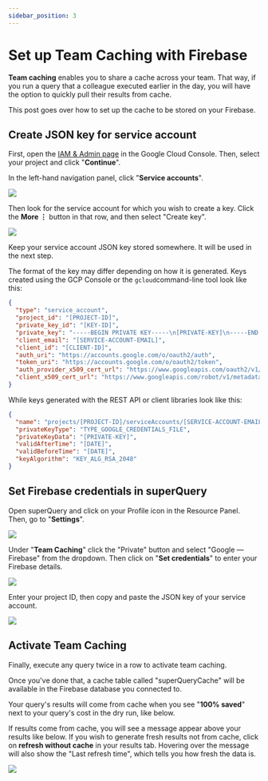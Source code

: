 ```yaml
---
sidebar_position: 3
---
```


# Set up Team Caching with Firebase

**Team caching** enables you to share a cache across your team. That way, if you run a query that a colleague executed earlier in the day, you will have the option to quickly pull their results from cache.

This post goes over how to set up the cache to be stored on your Firebase.

## Create JSON key for service account

First, open the [IAM & Admin page](https://console.cloud.google.com/project/_/iam-admin?_ga=2.255639179.-2078623115.1529931311) in the Google Cloud Console. Then, select your project and click "**Continue**".

In the left-hand navigation panel, click "**Service accounts**".

![](../../../static/img/superquery/image-102.png)

Then look for the service account for which you wish to create a key. Click the **More &vellip;** button in that row, and then select "Create key".

![](../../../static/img/superquery/image-103.png)

Keep your service account JSON key stored somewhere. It will be used in the next step.

The format of the key may differ depending on how it is generated. Keys created using the GCP Console or the `gcloud`command-line tool look like this:

```json
{
  "type": "service_account",
  "project_id": "[PROJECT-ID]",
  "private_key_id": "[KEY-ID]",
  "private_key": "-----BEGIN PRIVATE KEY-----\n[PRIVATE-KEY]\n-----END PRIVATE KEY-----\n",
  "client_email": "[SERVICE-ACCOUNT-EMAIL]",
  "client_id": "[CLIENT-ID]",
  "auth_uri": "https://accounts.google.com/o/oauth2/auth",
  "token_uri": "https://accounts.google.com/o/oauth2/token",
  "auth_provider_x509_cert_url": "https://www.googleapis.com/oauth2/v1/certs",
  "client_x509_cert_url": "https://www.googleapis.com/robot/v1/metadata/x509/[SERVICE-ACCOUNT-EMAIL]"
}
```

While keys generated with the REST API or client libraries look like this:

```json
{
  "name": "projects/[PROJECT-ID]/serviceAccounts/[SERVICE-ACCOUNT-EMAIL]/keys/[KEY-ID]",
  "privateKeyType": "TYPE_GOOGLE_CREDENTIALS_FILE",
  "privateKeyData": "[PRIVATE-KEY]",
  "validAfterTime": "[DATE]",
  "validBeforeTime": "[DATE]",
  "keyAlgorithm": "KEY_ALG_RSA_2048"
}
```

## Set Firebase credentials in superQuery

Open superQuery and click on your Profile icon in the Resource Panel. Then, go to "**Settings**".

![](../../../static/img/superquery/image-98.png)

Under "**Team Caching**" click the "Private" button and select "Google &mdash; Firebase" from the dropdown. Then click on "**Set credentials**" to enter your Firebase details.

![](../../../static/img/superquery/image-99.png)

Enter your project ID, then copy and paste the JSON key of your service account.

![](../../../static/img/superquery/image-104.png)

## Activate Team Caching

Finally, execute any query twice in a row to activate team caching.

Once you've done that, a cache table called "superQueryCache" will be available in the Firebase database you connected to.

Your query's results will come from cache when you see "**100% saved**" next to your query's cost in the dry run, like below.

If results come from cache, you will see a message appear above your results like below. If you wish to generate fresh results not from cache, click on **refresh without cache** in your results tab. Hovering over the message will also show the "Last refresh time", which tells you how fresh the data is.

![](../../../static/img/superquery/image-105.png)
